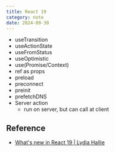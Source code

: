 ```yaml
---
title: React 19
category: note
date: 2024-09-30
---
```


- useTransition
- useActionState
- useFromStatus
- useOptimistic
- use(Promise/Context)
- ref as props
- preload
- preconnect
- preinit
- prefetchDNS
- Server action
	- run on server, but can call at client


## Reference

- [What's new in React 19 | Lydia Hallie](https://www.youtube.com/watch?v=AJOGzVygGcY&t=1198s)
